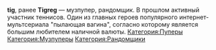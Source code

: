 {{Инфобокс для пуперов
|title2=tig
|другие_ники=
|image3=[[Файл:Tig.jpg|thumb]]
|сферы_творчества=RYTP, RYTPMV
|год_начала=Пример
|image4=Пример
|имя_фамилия=Пример
|дата_рождения=Пример
|место_проживания=Пример
|ссылки=
*[https://www.youtube.com/user/TigReG123 tig], 
*[https://www.youtube.com/channel/UCvfJFTjg7FmiqykDZznlDQg/ tigregq]
}}
'''tig''', ранее '''Tigreg''' — музпупер, рандомщик. В прошлом активный участник теннисов.
Один из главных героев популярного интернет-мультсериала "пылающая вагина", согласно которому является большим любителем наличной валюты.
[[Категория:Пуперы]]
[[Категория:Музпуперы]]
[[Категория:Рандомщики]]